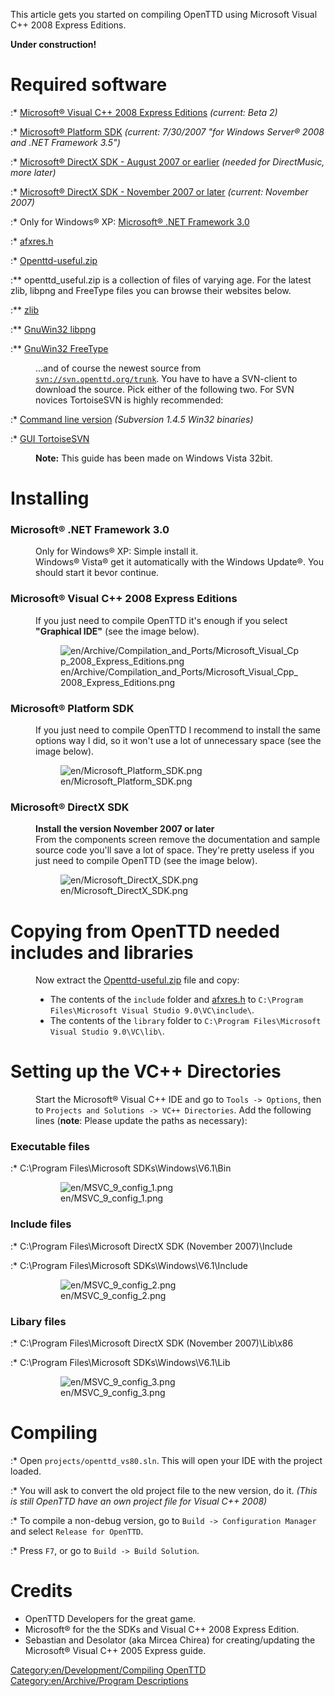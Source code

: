 This article gets you started on compiling OpenTTD using Microsoft Visual C++ 2008 Express Editions.

'''Under construction!'''

=Required software=
:* [http://msdn2.microsoft.com/de-de/express/future/bb421473.aspx Microsoft® Visual C++ 2008 Express Editions] ''(current: Beta 2)''
:* [http://www.microsoft.com/downloads/details.aspx?FamilyID=74dd6e2d-89c6-4e1e-af00-fc7d70f15439&DisplayLang=en Microsoft® Platform SDK] ''(current: 7/30/2007 "for Windows Server® 2008 and .NET Framework 3.5")''
:* [http://www.microsoft.com/downloads/details.aspx?FamilyID=529f03be-1339-48c4-bd5a-8506e5acf571&DisplayLang=en Microsoft® DirectX SDK - August 2007 or earlier] ''(needed for DirectMusic, more later)''
:* [http://www.microsoft.com/downloads/details.aspx?FamilyID=4b78a58a-e672-4b83-a28e-72b5e93bd60a&DisplayLang=en Microsoft® DirectX SDK - November 2007 or later] ''(current: November 2007)''
:* Only for Windows® XP: [http://www.microsoft.com/downloads/details.aspx?FamilyId=10CC340B-F857-4A14-83F5-25634C3BF043&displaylang=en Microsoft® .NET Framework 3.0]


:* [http://www-d0.fnal.gov/d0dist/dist/packages/d0ve/devel/windows/AFXRES.H afxres.h]
:* [http://sourceforge.net/project/showfiles.php?group_id=103924&package_id=114307 Openttd-useful.zip]
:** openttd_useful.zip is a collection of files of varying age. For the latest zlib, libpng and FreeType files you can browse their websites below.
:** [http://www.zlib.net/ zlib]
:** [http://sourceforge.net/project/showfiles.php?group_id=23617&package_id=16183 GnuWin32 libpng]
:** [http://gnuwin32.sourceforge.net/downlinks/freetype.php GnuWin32 FreeType]


:...and of course the newest source from <code>svn://svn.openttd.org/trunk</code>. You have to have a SVN-client to download the source. Pick either of the following two. For SVN novices TortoiseSVN is highly recommended:

:* [http://subversion.tigris.org/servlets/ProjectDocumentList?folderID=91 Command line version] ''(Subversion 1.4.5 Win32 binaries)''
:* [http://tortoisesvn.tigris.org/download.html GUI TortoiseSVN]


:'''Note:''' This guide has been made on Windows Vista 32bit.

=Installing=
===Microsoft® .NET Framework 3.0===
:Only for Windows® XP: Simple install it.
:Windows® Vista® get it automatically with the Windows Update®. You should start it bevor continue.

===Microsoft® Visual C++ 2008 Express Editions===
:If you just need to compile OpenTTD it's enough if you select '''"Graphical IDE"''' (see the image below).

:[[File:en/Archive/Compilation and Ports/Microsoft Visual Cpp 2008 Express Editions.png]]

===Microsoft® Platform SDK===
:If you just need to compile OpenTTD I recommend to install the same options way I did, so it won't use a lot of unnecessary space (see the image below).

:[[File:en/Microsoft Platform SDK.png]]

===Microsoft® DirectX SDK===
:'''Install the version November 2007 or later'''
:From the components screen remove the documentation and sample source code you'll save a lot of space. They're pretty useless if you just need to compile OpenTTD (see the image below).

:[[File:en/Microsoft DirectX SDK.png]]

=Copying from OpenTTD needed includes and libraries=
:Now extract the [http://sourceforge.net/project/showfiles.php?group_id=103924&package_id=114307 Openttd-useful.zip] file and copy:
:* The contents of the <code>include</code> folder and [http://www-d0.fnal.gov/d0dist/dist/packages/d0ve/devel/windows/AFXRES.H afxres.h] to <code>C:\Program Files\Microsoft Visual Studio 9.0\VC\include\</code>.
:* The contents of the <code>library</code> folder to <code>C:\Program Files\Microsoft Visual Studio 9.0\VC\lib\</code>.

=Setting up the VC++ Directories=
:Start the Microsoft® Visual C++ IDE and go to <code>Tools -> Options</code>, then to <code>Projects and Solutions -> VC++ Directories</code>. Add the following lines ('''note''': Please update the paths as necessary):

===Executable files===
:* C:\Program Files\Microsoft SDKs\Windows\V6.1\Bin

:[[File:en/MSVC 9 config 1.png]]

===Include files===
:* C:\Program Files\Microsoft DirectX SDK (November 2007)\Include
:* C:\Program Files\Microsoft SDKs\Windows\V6.1\Include

:[[File:en/MSVC 9 config 2.png]]

===Libary files===
:* C:\Program Files\Microsoft DirectX SDK (November 2007)\Lib\x86
:* C:\Program Files\Microsoft SDKs\Windows\V6.1\Lib

:[[File:en/MSVC 9 config 3.png]]

=Compiling=
:* Open <code>projects/openttd_vs80.sln</code>. This will open your IDE with the project loaded.
:* You will ask to convert the old project file to the new version, do it. ''(This is still OpenTTD have an own project file for Visual C++ 2008)''
:* To compile a non-debug version, go to <code>Build -> Configuration Manager</code> and select <code>Release for OpenTTD</code>.
:* Press <code>F7</code>, or go to <code>Build -> Build Solution</code>.

=Credits=

* OpenTTD Developers for the great game.
* Microsoft® for the the SDKs and Visual C++ 2008 Express Edition.
* Sebastian and Desolator (aka Mircea Chirea) for creating/updating the Microsoft® Visual C++ 2005 Express guide.

[[Category:en/Development/Compiling OpenTTD]]
[[Category:en/Archive/Program Descriptions]]